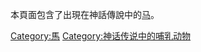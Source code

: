 本頁面包含了出現在神話傳說中的[[马|马]]。
{{Commonscat|Mythological horses}}

[[Category:馬|Category:馬]]
[[Category:神话传说中的哺乳动物|Category:神话传说中的哺乳动物]]